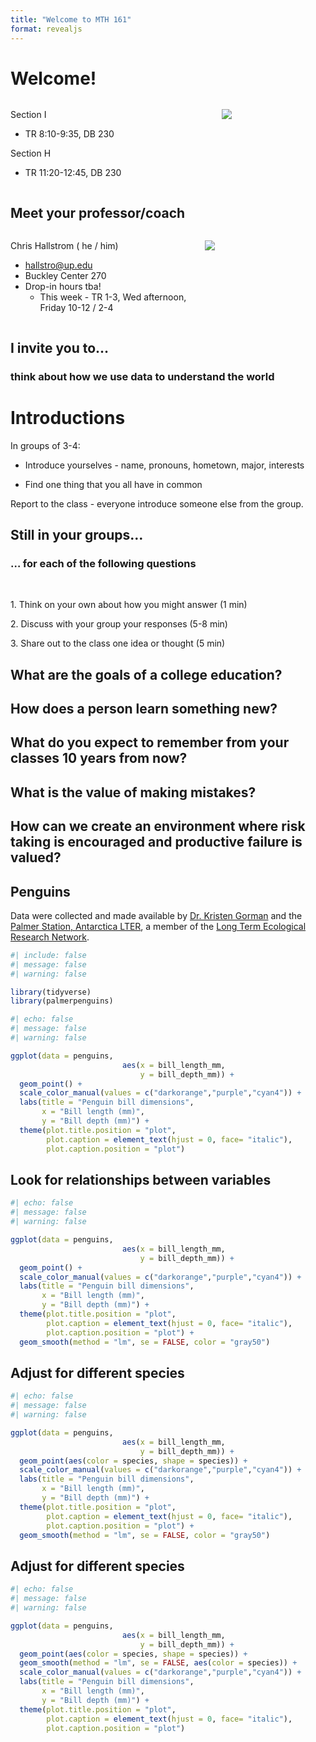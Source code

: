 ```yaml
---
title: "Welcome to MTH 161"
format: revealjs
---
```


# Welcome!

::: columns
::: {.column width="60%"}
Section I

-   TR 8:10-9:35, DB 230

Section H

-   TR 11:20-12:45, DB 230
:::

::: {.column width="30%"}
![](images/dancing_penguins.png){.r-stretch fig-alt="penguins" fig-align="center"}
:::
:::



## Meet your professor/coach

::: columns
::: {.column width="60%"}
Chris Hallstrom ( he / him)

-   [hallstro\@up.edu](mailto:hallstro@up.edu)
-   Buckley Center 270
-   Drop-in hours tba!\
    + This week - TR 1-3, Wed afternoon, Friday 10-12 / 2-4
:::

::: {.column width="40%"}
![](images/cch.png){fig-alt="Headshot of Chris Hallstrom" fig-align="center"}
:::
:::

## I invite you to...

### think about how we use data to understand the world


# Introductions

In groups of 3-4:

-   Introduce yourselves - name, pronouns, hometown, major, interests

-   Find one thing that you all have in common


Report to the class - everyone introduce someone else from the group.

## Still in your groups... {.center}

### ... for each of the following questions

\

1\. Think on your own about how you might answer (1 min)

2\. Discuss with your group your responses (5-8 min)

3\. Share out to the class one idea or thought (5 min)

## What are the goals of a college education? {.center}

## How does a person learn something new? {.center}

## What do you expect to remember from your classes 10 years from now? {.center}

## What is the value of making mistakes? {.center}

## How can we create an environment where risk taking is encouraged and productive failure is valued? {.center}

## Penguins

Data were collected and made available by [Dr. Kristen Gorman](https://www.uaf.edu/cfos/people/faculty/detail/kristen-gorman.php) and the [Palmer Station, Antarctica LTER](https://pallter.marine.rutgers.edu/), a member of the [Long Term Ecological Research Network](https://lternet.edu/).

```r
#| include: false
#| message: false
#| warning: false

library(tidyverse)
library(palmerpenguins)
```

```r
#| echo: false
#| message: false
#| warning: false

ggplot(data = penguins,
                         aes(x = bill_length_mm,
                             y = bill_depth_mm)) +
  geom_point() +
  scale_color_manual(values = c("darkorange","purple","cyan4")) +
  labs(title = "Penguin bill dimensions",
       x = "Bill length (mm)",
       y = "Bill depth (mm)") +
  theme(plot.title.position = "plot",
        plot.caption = element_text(hjust = 0, face= "italic"),
        plot.caption.position = "plot")
```

## Look for relationships between variables

```r
#| echo: false
#| message: false
#| warning: false

ggplot(data = penguins,
                         aes(x = bill_length_mm,
                             y = bill_depth_mm)) +
  geom_point() +
  scale_color_manual(values = c("darkorange","purple","cyan4")) +
  labs(title = "Penguin bill dimensions",
       x = "Bill length (mm)",
       y = "Bill depth (mm)") +
  theme(plot.title.position = "plot",
        plot.caption = element_text(hjust = 0, face= "italic"),
        plot.caption.position = "plot") +
  geom_smooth(method = "lm", se = FALSE, color = "gray50")

```

## Adjust for different species

```r
#| echo: false
#| message: false
#| warning: false

ggplot(data = penguins,
                         aes(x = bill_length_mm,
                             y = bill_depth_mm)) +
  geom_point(aes(color = species, shape = species)) +
  scale_color_manual(values = c("darkorange","purple","cyan4")) +
  labs(title = "Penguin bill dimensions",
       x = "Bill length (mm)",
       y = "Bill depth (mm)") +
  theme(plot.title.position = "plot",
        plot.caption = element_text(hjust = 0, face= "italic"),
        plot.caption.position = "plot") +
  geom_smooth(method = "lm", se = FALSE, color = "gray50")

```

## Adjust for different species

```r
#| echo: false
#| message: false
#| warning: false

ggplot(data = penguins,
                         aes(x = bill_length_mm,
                             y = bill_depth_mm)) +
  geom_point(aes(color = species, shape = species)) +
  geom_smooth(method = "lm", se = FALSE, aes(color = species)) +
  scale_color_manual(values = c("darkorange","purple","cyan4")) +
  labs(title = "Penguin bill dimensions",
       x = "Bill length (mm)",
       y = "Bill depth (mm)") +
  theme(plot.title.position = "plot",
        plot.caption = element_text(hjust = 0, face= "italic"),
        plot.caption.position = "plot")

```
